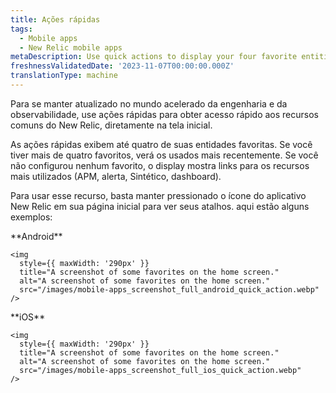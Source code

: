 ```yaml
---
title: Ações rápidas
tags:
  - Mobile apps
  - New Relic mobile apps
metaDescription: Use quick actions to display your four favorite entities.
freshnessValidatedDate: '2023-11-07T00:00:00.000Z'
translationType: machine
---
```


Para se manter atualizado no mundo acelerado da engenharia e da observabilidade, use ações rápidas para obter acesso rápido aos recursos comuns do New Relic, diretamente na tela inicial.

As ações rápidas exibem até quatro de suas entidades favoritas. Se você tiver mais de quatro favoritos, verá os usados mais recentemente. Se você não configurou nenhum favorito, o display mostra links para os recursos mais utilizados (APM, alerta, Sintético, dashboard).

Para usar esse recurso, basta manter pressionado o ícone do aplicativo New Relic em sua página inicial para ver seus atalhos. aqui estão alguns exemplos:

<SideBySide>
  <Side>
    <DNT>
      **Android**
    </DNT>

    <img
      style={{ maxWidth: '290px' }}
      title="A screenshot of some favorites on the home screen."
      alt="A screenshot of some favorites on the home screen."
      src="/images/mobile-apps_screenshot_full_android_quick_action.webp"
    />
  </Side>

  <Side>
    <DNT>
      **iOS**
    </DNT>

    <img
      style={{ maxWidth: '290px' }}
      title="A screenshot of some favorites on the home screen."
      alt="A screenshot of some favorites on the home screen."
      src="/images/mobile-apps_screenshot_full_ios_quick_action.webp"
    />
  </Side>
</SideBySide>
